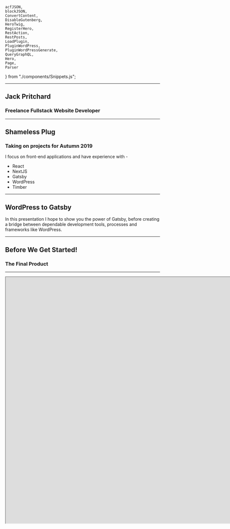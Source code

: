 


	acfJSON,
	blockJSON,
	ConvertContent,
	DisableGutenberg,
	HeroTwig,
	RegisterHero,
	RestAction,
	RestPosts,
	LoadPlugin,
	PluginWordPress,
	PluginWordPressGenerate,
	QueryGraphQL,
	Hero,
	Page,
	Parser
} from "./components/Snippets.js";


<Head>
	<title>WordPress to Gatsby</title>
</Head>

<FullImage src="assets/images/intro.jpg" />

---

<Avatar src="assets/images/me.jpg" height="400px" width="400px" />

## Jack Pritchard

### Freelance Fullstack Website Developer

---

## Shameless Plug

### Taking on projects for Autumn 2019

I focus on front-end applications and have experience with -

- React
- NextJS
- Gatsby
- WordPress
- Timber

---

## WordPress to Gatsby

In this presentation I hope to show you the power of Gatsby, before creating a bridge between dependable development tools, processes and frameworks like WordPress.

---

## Before We Get Started!

### The Final Product

---

<iframe src="https://whatjackhasmade.co.uk" height="800px" width="1600px" />

---

## Gatsby

"Gatsby is a free and open source framework based on React that helps developers build blazing fast websites and apps"

---

<Video src="assets/videos/gatsby.mp4" />

---

## Modern web tech without the headache

Enjoy the power of the latest web technologies – React.js , Webpack , modern JavaScript and CSS and more — all set up and waiting for you to start building.

---

## Bring your own data

Gatsby’s rich data plugin ecosystem lets you build sites with the data you want — from one or many sources: Pull data from headless CMSs, SaaS services, APIs, databases, your file system, and more directly into your pages using GraphQL .

---

## Scale to the entire internet

Forget complicated deploys with databases and servers and their expensive, time-consuming setup costs, maintenance, and scaling fears. Gatsby.js builds your site as “static” files which can be deployed easily on dozens of services.

---

## Future-proof your website

Do not build a website with last decade’s tech. The future of the web is mobile, JavaScript and APIs—the JAMstack. Every website is a web app and every web app is a website.

---

## Speed past the competition

Instead of waiting to generate pages when requested, pre-build pages and lift them into a global cloud of servers — ready to be delivered instantly to your users.

---

## My Favourite Benefits of Gatsby

- Hot reloading
- Enables an offline first approach
- No need for heavy queries
- No need for server queries
- Console warnings as you develop, to encourage best practices
- Incredibly quick products

---

## Traditional server vs Gatsby (JAM)

<img src="assets/images/jam-stack.jpg" width="1000px" />

---

## Gatsby Showcase

<img src="assets/images/showcase.jpg" width="1400px" />

---

## Gatsby Plugins

<img src="assets/images/plugins.png" width="1400px" />

---

## Sold Yet?

(Gatsby I'll happily take any sponsorship at this point)

---

# Let's Build a Site 🔨

---

# Our Backend 🍑

---

<FullImage src="assets/images/full-wordpress.png" />

---

## WordPress

I assume many of you in the room know what WordPress is.

However, for those who need a recap, WordPress is an open source CMS (Content Management System).

<Notes>
	Some crazy figure like WordPress runs 32% of the entire internet is often
	thrown around.
</Notes>

---

## Gutenberg

For anyone using WordPress, I assume you know what Gutenberg is; For better or for worse.

Gutenberg is now the default content editor for WordPress.

---

## WordPress - Gutenberg

<img src="assets/images/wordpress-editing.png" width="1000px" />

---

<FullImage src="assets/images/full-headless.png" />

---

## Headless WordPress

WordPress setups often involve a theme which provides front-end and back-end files to render webpages.

Instead, we are going to be creating custom API endpoints in our WordPress theme and importing that data to Gatsby to render pages.

Essentially using WordPress as only a backend.

<Notes>
	I want to make this clear distinction that whilst WordPress is great for a
	large portion of general client sites and handling of data. We are not going
	to be solely relying on traditional PHP or Twig files to generate our pages.
</Notes>

---

## Headless WordPress Endpoint

What we have in all WordPress setups (as of release 4.7.0+) - [https://wjhm.noface.app/wp-json/wp/v2/posts/](https://wjhm.noface.app/wp-json/wp/v2/posts/)

<Notes>

But what the heck is all of this?

These are REST API endpoints which allow for Create, Read, Update and Delete (CRUD) functions to your WordPress setup.

It opens doors as front-end frameworks are exploding in popularity.

You can now adopt WordPress to work fairly seamlessly with any of your preferred development workflows.

</Notes>

---

<FullImage src="assets/images/banner-acf.png" />

---

## Advanced Custom Fields (ACF)

ACF is a must have for any WordPress developer looking to improve their themes.

ACF allows developers to add custom fields (who'd have thought?) to posts and pages on a WordPress site.

<Notes>
	Not only this but as of ACF 5.8.0 you can now define and attach custom fields
	to Gutenberg blocks using ACF.
</Notes>

---

## Advanced Custom Fields (ACF)

<img src="assets/images/acf-preview.png" width="1000px" />

---

## That's All of Our Backend Tech Stack 👍

---

## Details to Follow

I know we've covered a few different technologies, but this talk is a step by step process.

So I will be going in to some more detail shortly.

<Notes>
	if you have any questions throughout the talk, I'll be taking a 2-minute break
	to answer questions on the backend and then a couple of minutes in the end to
	discuss the complete walkthrough.
</Notes>

---

## Setting a Task

I had set myself a task, to rebuild my personal website https://whatjackhasmade.co.uk 🔌

---

## Designs

I'm a big fan of atomic design, for anyone unfamiliar, atomic design is a concept of looking at pages and slicing them into smaller and smaller components.

<Notes>
	Brad Frost is the dad of Atomic Design so I highly recommend checking out his
	material if you want to learn more.
</Notes>

---

## Homepage

---

<img src="assets/images/homepage.png" width="800px" />

---

## Homepage - Disected

---

<img src="assets/images/homepage-components.jpg" width="800px" />

---

## We'll Only Be Focussing on The Hero

---

<img src="assets/images/hero.gif" width="800px" />

---

<img src="assets/images/hero-components.jpg" width="800px" />

---

## Development Time

So we've got our designs, now time to start Developing

---

## WordPress

All we need to know is that we are running version 5 or above.

My WordPress environment is hosted at [https://wjhm.noface.app](https://wjhm.noface.app) on a shared hosting platform with PHP available.

---

## WordPress Plugins - Minimum Requirements

The only plugin we need to follow this process is ACF 5.8.0

---

## WordPress Theme

To kickstart the WordPress theme, I've downloaded and installed the Timber Starter Theme.

Feel free to download my theme repository as a starting point and alter as you need to - [https://github.com/whatjackhasmade/WJHM-Wordpress-Theme](https://github.com/whatjackhasmade/WJHM-Wordpress-Theme)

<Notes>
	I've made a few alterations to the code but we'll dive into that in a moment.
</Notes>

---

## WordPress Theme Structure

---

<img src="assets/images/theme-structure.png" width="500px" />

<Notes>
So far the setup is pretty standard, if you are unfamiliar with Timber, then you should in theory be able to do this without Timber.

The only alterations you will need to make is in how we register our Gutenberg blocks in a few slides.

</Notes>

---

## Removing Front-End Theme Files

To keep focus on a Headless WordPress build, I have for this project scraped all twig file templates and their components.

---

## WordPress Posts and Pages - WP Admin

With a fresh theme and environment, I then pulled in my local machines database full of posts and pages from my previous site.

---

<img src="assets/images/posts.png" width="1400px" />

---

## This is what we're left with

<iframe src="https://wjhm.noface.app" height="500px" width="1000px" />

---

<FullImage src="assets/images/full-angry.png" />

---

## Headless WordPress Endpoint

Besides an angry project manager that expected something to look at, we have our API endpoints - [https://wjhm.noface.app/wp-json/wp/v2/posts/](https://wjhm.noface.app/wp-json/wp/v2/posts/)

---

## How far can you get with the existing API?

You can get pretty far in what you want to achieve with the existing API.

However, there are a few issues I have with the endpoints...

---

## Issues with the existing API

### Bloated

The endpoints were built to include as many use cases as possible, as a result, it is bloated with meta information I don't need

---

## Issues with the existing API

### Limitations

You are limited to 100 results per page (I have over 250+ blog posts I want to query without passing in several endpoints)

---

## Issues with the existing API

### Missing Data

I would love to get access to some ACF or Yoast SEO information from the endpoints but the current endpoints are currently setup without plugins in mind.

---

## Issues with the existing API

Great for setting HTML - Not for generating

---

## Creating Our Endpoints

Fortunately, you can hook into WordPress and create your own endpoints.

I've got a whole blog post about it on my company site -[https://noface.co.uk/rest-endpoint-wordpress-menus](https://noface.co.uk/rest-endpoint-wordpress-menus)

<Notes>
To save ourselves some time, I won't go into too much detail as we could literally have a whole presentation on creating endpoints.

That being said, I'll give you a quick overview.

</Notes>

---

<CodeSurfer
	theme={shadesOfPurple}
	title="Creating our WordPress Posts Endpoint"
	code={RestAction}
	lang="php"
	steps={[
		{
			notes: "Before we generate our API data, we need to register the endpoint"
		},
		{
			lines: [3],
			notes: "First we hook into the 'rest_api_init' hook"
		},
		{
			lines: [4, 5],
			notes:
				"Next we register the route, this will be our slug for the endpoint"
		},
		{
			lines: [6],
			notes: "As Gatsby will only be importing data, we set the method to GET"
		},
		{
			lines: [7],
			notes: "The callback function we'll be defining in the next slide"
		},
		{
			range: [8, 14],
			notes:
				"Finally, we can accept some arguments, in my own setups I will use a slug parameter for specific page/post querying"
		},
		{
			notes:
				"and there's our endpoint generated at - https://wjhm.noface.app/wp-json/posts/v2/all"
		}
	]}
/>

---

<CodeSurfer
	theme={shadesOfPurple}
	title="Creating our Endpoint Content"
	code={RestPosts}
	lang="php"
	steps={[
		{
			notes:
				"We're going to create the callback function we just mentioned for our rest endpoint"
		},
		{
			range: [1, 11],
			notes:
				"The function will kick off with a WP Query for all published posts"
		},
		{
			range: [11, 41],
			notes:
				"If the loop returns any results, we'll add them to an array of insights/posts"
		},
		{
			range: [41, 44],
			notes: "We'll then return the array of posts at the end of the function"
		}
	]}
/>

---

## Custom Endpoints ❤

Old Endpoint - [https://wjhm.noface.app/wp-json/wp/v2/posts/](https://wjhm.noface.app/wp-json/wp/v2/posts/)

Our Endpoint - [https://wjhm.noface.app/wp-json/posts/v2/all](https://wjhm.noface.app/wp-json/posts/v2/all)

---

## Now we have our endpoints, let's create some content

---

## Revisiting Our Atomic Designs

Now before we go ahead and develop a building block, let's first pick the block we want to build and break it down.

One of my favourite components for a website is as mentioned, the hero component, so let's stick with that.

---

### Atoms That Create The Hero

<img src="assets/images/hero-components.jpg" width="800px" />

In the hero component we have a few parts of data that will be editable. Including the background colour, subheading, heading, and paragraph/intro.

<Notes>
Now the list could continue with data such as height, font-size, text colour, etc.

But I don't want all of those things to be fluid, I only want the text and background colour to be customisable on a per hero basis.

</Notes>

---

### Mapping the anatomy of the Hero

To simplify the block even further, as I am the only content editor, I am going to make the hero component require two fields.

- Background Colour (ACF - Colour Picker)
- Content (ACF - WYSIWYG)

---

## Register the block in functions.php

The current documentation can be found at - [https://www.advancedcustomfields.com/resources/acf_register_block/](https://www.advancedcustomfields.com/resources/acf_register_block/)

With Timber documentation on 'acf_register_block' found at - [https://timber.github.io/docs/guides/gutenberg/](https://timber.github.io/docs/guides/gutenberg/)

<Notes>
	Now the register block documentation is still a WIP and I expect there to be
	updates in the coming months by Elliot (ACF Founder).
</Notes>

---

<CodeSurfer
	theme={shadesOfPurple}
	title="Register the block in functions.php"
	code={RegisterHero}
	lang="php"
	steps={[
		{
			notes: "I'll briefly go through my register blocks function"
		},
		{
			range: [1, 4],
			notes: "First we check the function exists from ACF"
		},
		{
			range: [6, 8],
			notes:
				"I then create an array for the block names, the icons I want to display in Gutenberg in relation to the block and then merge the arrays"
		},
		{
			range: [10, 22],
			notes: "For each available block, we call the acf_register_block function"
		},
		{
			lines: [16],
			notes: "Note the render callback function"
		},
		{
			range: [24, 31],
			notes: "The callback function is then rendered on a per block basis"
		},
		{
			notes:
				"The callback function could be reduced to one flexible callback function but for now it works"
		}
	]}
/>

---

## Register the block in ACF

<img src="assets/images/acf-block-fields.png" width="1500px" />

---

## Protip: acf-json folder

Quick protip, if you are an ACF Pro plugin user, creating a folder named 'acf-json' in your theme directory will save any configurations of your custom field groups to the theme.

<Notes>
	This is great when working locally and then deploying via version control.
</Notes>

---

<img src="assets/images/acf-json.png" width="1100px" />

---

## Push this to your online WordPress environment

With continous integration, my new block will be registered when I deploy.

Then I simply sync the ACF changes on the live site to grab the fields it expects.

---

<img src="assets/images/acf-fields-sync.png" width="1200px" />

---

## The Hero Component in Gutenberg

<img src="assets/images/acf-hero-block-content.png" width="1200px" />

<Notes>
This is what we are left with, a new Hero block component.

The layout is a bit hit and miss depending on what fields you include and how many you include, but it's a great start for ACF and registering blocks!

</Notes>

---

<img src="assets/images/acf-hero-block.png" width="1200px" />

---

## Magic 🧝‍

It's like magic

This is something to get excited about for any and all of your WordPress projects.

Even if you aren't interested in React, Gatsby or the front-end portion of this presentation.

---

## So far so good

We've registered our custom block and it functions nicely in our backend.

The only issue is that the block doesn't solve the problem I have when it comes to pages.

---

## So far so good?

The blocks are great at generating HTML in our endpoints, but I don't want that, I want to generate HTML and CSS in our React application.

I want the endpoints to act as a list of ingredients, not cook the meal.

---

<CodeSurfer
	title="Post JSON vs. Block JSON"
	theme={shadesOfPurple}
	code={acfJSON}
	lang="json"
/>

<Notes>
This is fine for posts as I don't want to be creating blocks for a blog post.

But when creating pages, I want full access to the blocks properties to use them as props in React.

</Notes>

---

<CodeSurfer
	title="Post JSON vs. Block JSON"
	theme={shadesOfPurple}
	code={blockJSON}
	lang="json"
/>

<Notes>
This is what I'd like in an ideal world.

An array of gutenblocks and their properties.

</Notes>

---

## Converting the content to JSON objects

I've created the following PHP functional files -

- [get-acf-images.php](https://github.com/whatjackhasmade/WJHM-Wordpress-Theme/blob/master/includes/functions/get-acf-images.php)
- [get-acf-titles.php](https://github.com/whatjackhasmade/WJHM-Wordpress-Theme/blob/master/includes/functions/get-acf-titles.php)
- [convert-the-content.php](https://github.com/whatjackhasmade/WJHM-Wordpress-Theme/blob/master/includes/functions/convert-the-content.php)

<Notes>
	For the most part, I've forgotten how they even work and would greatly
	appreciate any pull requests to my theme repository so I can improve my
	understanding of this area in the development process.
</Notes>

---

<CodeSurfer
	theme={shadesOfPurple}
	title="Converting the Content to JSON objects"
	code={ConvertContent}
	lang="php"
	steps={[
		{
			notes:
				"To convert the blocks into usable JSON, I rely on some custom functions and new WP functions"
		},
		{
			range: [4, 5],
			notes:
				"I am first replacing any absolute URL paths in my API to return relative paths"
		},
		{
			range: [6, 13],
			notes:
				"To get the ACF images from their IDs and return ACF titles I am using custom functions I've developed"
		},
		{
			range: [14, 16],
			notes:
				"Finally I am using a new function parse_blocks to process the block string and returning it as an array of objects"
		}
	]}
/>

---

<CodeSurfer
	title="Our New Content"
	theme={shadesOfPurple}
	code={blockJSON}
	lang="json"
/>

<Notes>
	The new content is a structured JSON object with the name of the block, and
	data associated with the block (content and background_colour fields).
</Notes>

---

## Backend Complete 😅

---

- We've got a WordPress setup ✔
- We've got a WordPress theme installed ✔
- We've got content on our site to use ✔
- We've got custom endpoints for us to use with Gatsby ✔

---

## Time to Take 2 minutes for Questions or Heckling

<iframe
	width="940"
	height="540"
	src="https://www.youtube.com/embed/xEp2SJmNuXM"
	frameBorder="0"
	allow="accelerometer; autoplay; encrypted-media; gyroscope; picture-in-picture"
	allowFullScreen
/>

<Notes>
Grab yourselves some water, have a toilet break if you want

Fire away with any questions you may have, or heckle me if you're bored of this talk

</Notes>

---

<FullImage src="assets/images/full-frontend.png" />

---

## Frontend

Right let's get into the front-end of the website.

<Notes>
	This portion of the presentation is heavily decoupled from WordPress but we
	will be using all of the data we've setup previously.
</Notes>

---

## Gatsby - Recap

Just to recap, the front-end will be built with Gatsby which is completely dependant on React.

<Notes>
	I won't go too much into React, what it is and how to get started, for the
	most part if you have npm or yarn on your machine, you'll be fine setting up a
	new gatsby site.
</Notes>

---

## Gatsby's Blog Starter

---

## Boot up the starter

Use the Gatsby CLI to create a new site, specifying the blog starter.

```
gatsby new my-blog-starter https://github.com/gatsbyjs/gatsby-starter-blog
```

---

## Start developing

Navigate into your new site’s directory and start it up.

```
cd my-blog-starter/
gatsby develop
```

---

## Open the source code and start editing

Your site is now running at `http://localhost:8000`

_Note: You'll also see a second link: _`http://localhost:8000/___graphql`.

This is a tool you can use to experiment with querying your data. Learn more about using this tool in the [Gatsby tutorial](https://www.gatsbyjs.org/tutorial/part-five/#introducing-graphiql).

---

## Gatsby's blog starter - Directory

```
.
├── node_modules
├── src
├── .gitignore
├── .prettierrc
├── gatsby-browser.js
├── gatsby-config.js
├── gatsby-node.js
├── gatsby-ssr.js
├── LICENSE
├── package-lock.json
├── package.json
└── README.md
```

---

## Gatsby - Creating Pages

To create pages in Gatsby, you can either create a React component within the 'pages' directory and Gatsby will generate the component as a HTML file.

Similar to how you could create mypage.php and it would become accessible on your server.

---

## Gatsby - Creating Pages

Alternatively we can generate pages from API sources (like WordPress endpoints 👀).

---

## Gatsby Plugins

To gather the data, one of Gatsby's open source plugins can be plucked from their directory and installed via NPM and the gatsby-config.js file in our site root directory.

There are existing plugins for WordPress data, but most require a specific theme or setup which deviates from our setup.

So we'll create our own 😁

---

## Creating our Gatsby WordPress plugin

```
.
├── plugins
├───── gatsby-source-wordpress
├──────── gatsby-node.js
├──────── package.json
├──────── yarn.lock
├── node_modules
├── src
├── .gitignore
├── .prettierrc
├── gatsby-browser.js
├── gatsby-config.js
├── gatsby-node.js
├── gatsby-ssr.js
├── LICENSE
├── package-lock.json
├── package.json
└── README.md
```

---

<CodeSurfer
	theme={shadesOfPurple}
	title="Creating our Gatsby WordPress plugin"
	code={PluginWordPress}
	steps={[
		{
			notes: ""
		},
		{
			range: [1, 4],
			notes:
				"First I've imported a few NPM packages to help with handling any data"
		},
		{
			range: [6, 9],
			notes:
				"We kick things off with a function which Gatsby provides us for generating data, accessible via Gatsby"
		},
		{
			range: [10, 12],
			notes:
				"As a source of data, I am using my WordPress endpoint and performing a fetch request to pull down the JSON"
		},
		{
			range: [14, 30],
			notes:
				"When the data is available, we are then processing the data as 'nodes' in gatsby"
		}
	]}
/>

---

<CodeSurfer
	title="Loading the Plugin"
	theme={shadesOfPurple}
	code={LoadPlugin}
	lang="javascript"
	steps={[
		{
			notes: "gatsby-config.js"
		}
	]}
/>

---

## Firing up our Gatsby site

To run the site, you'll need to have terminal access to the Gatsby root folder and run `yarn run dev` or `npm run dev`.

<Notes>
	Once started, Gatsby will begin preparing assets, data and any other
	configurations you've setup.
</Notes>

---

<img src="assets/images/yarn-run-dev.png" width="700px" />

---

## Access to data via GraphQL

For most developers, querying data in WordPress is often done in the templating language itself via WordPress functions like the_title(); or get_field();

<Notes>Other developers may opt to query using SQL statements.</Notes>

---

## Access to data via GraphQL

However, with Gatsby we have access to the data in a language called GraphQL.

---

## GraphQL

To query the data Gatsby has access to, we can either pop open their friendly URL which for me is [http://localhost:8000/\_\_\_graphql](http://localhost:8000/___graphql)

---

## GraphQL

I prefer to use a tool called GraphQL Playground as it has a dark mode which helps with my vision!

---

<img src="assets/images/graphql-playground.png" width="1200px" />

---

## My First Gatsby GraphQL Query

<img src="assets/images/graphql-playground-query.png" width="1400px" />

---

<CodeSurfer
	title="Querying Our Nodes"
	theme={shadesOfPurple}
	code={QueryGraphQL}
	lang="graphql"
/>

---

## Pages With Queries

We now have 'nodes' that are accessible as the node type of 'Page'.

We'll be using these nodes to auto generate pages based on the JSON imported from our custom endpoints.

---

<CodeSurfer
	theme={shadesOfPurple}
	title="Generating Pages With Our Gatsby Plugin"
	code={PluginWordPressGenerate}
	steps={[
		{
			notes: ""
		},
		{
			range: [1, 4],
			notes:
				"First we tap in to Gatsby's createPages function and create a GraphQL promise"
		},
		{
			range: [5, 37],
			notes:
				"Within the GraphQL promise, we create a query to expose all the data available via our Gatsby plugin"
		},
		{
			range: [5, 37],
			notes:
				"Before writing a query here, I'd highly recommend testing it at http://localhost:8000/___graphql"
		},
		{
			range: [38, 62],
			notes:
				"After the query, we are then looping over each page we find and using the createPage function"
		},
		{
			range: [38, 62],
			notes:
				"Creating the page this way, allows us to access the data as props later on"
		}
	]}
/>

---

<CodeSurfer
	theme={shadesOfPurple}
	title="Accessing the data via props"
	code={Page}
	steps={[
		{
			range: [1, 3],
			notes:
				"The page template first imports React and some components I've created to assist with generating the page"
		},
		{
			lines: [7],
			notes:
				"Here I am destructuring the 'content' property from the context we defined in the previous slide"
		},
		{
			range: [9, 13],
			notes:
				"I then return the page in a Base wrapper with my global styles and pass the content data into a block parser"
		}
	]}
/>

---

## Sanitizing and rendering components with the data

The data itself is still simply that, data.

To process the data we need to write some functions which check what type of block is available and then render the correct React component based on that.

<Notes>
	This is done with my ACFParser block, which is one of the largest files in my
	project.
</Notes>

---

<CodeSurfer
	theme={shadesOfPurple}
	title="ACFParser block"
	code={Parser}
	steps={[
		{
			range: [1, 3],
			notes:
				"The ACF Parser component first imports React and the hero component"
		},
		{
			range: [5, 7],
			notes:
				"I then create a new object which holds a key assigned to the Hero component"
		},
		{
			range: [9, 26],
			notes:
				"The CreateMarkup component imports the JSON block data and loops over each block available"
		},
		{
			range: [9, 26],
			notes: "If there's a match we return the component with the block data"
		}
	]}
/>

---

## ACFParser block

If the parser detects the name `acf/hero` which we have in our endpoint then it will import that component with all of the layout, styles and logic related to it.

---

<CodeSurfer
	theme={shadesOfPurple}
	title="Our Hero Component"
	code={Hero}
	steps={[
		{
			range: [1, 2],
			notes: "To kick things off, we import React and Styled-Components"
		},
		{
			range: [11, 13],
			notes:
				"Within the component rendering, we are then destructuring the data we passed in from ACFParser"
		},
		{
			range: [15, 24],
			notes:
				"Then we return the HeroComponent constant with the content we've passed down"
		},
		{
			range: [4, 8],
			notes:
				"Next I define a constant for the HeroComponent element, which uses the properties we've just passed in the render method"
		},
		{
			range: [4, 8],
			notes:
				"If no background data is passed, we fallback to the hex colour blue"
		}
	]}
/>

<Notes>
	The two data fields we are importing are the background colour of the hero,
	and the WYSIWYG content.
</Notes>

---

<img src="assets/images/hero-blue.png" width="1200px" />

---

## Building our pages

All that is left now is to start creating content in WordPress to be digested by Gatsby.

---

<img src="assets/images/wordpress-create.png" width="1200px" />

---

## Things to be aware of

During development, Gatsby only has access to data imported on the time of `yarn run dev` or `npm run dev`.

If you create new pages or add content to WordPress, restart your local server.

---

## Styled Components

The hero component is a great example of how it can be used effectively.

<Notes>
Remember way back at the start of this presentation I said we were using Styled Components?

Simply changing the background colour value in WordPress means that we have updated the prop set in our component on render.

</Notes>

---

<img src="assets/images/wordpress-create-hero-red.png" width="1200px" />

---

## Creating Future Components

1. Register block - Functions
2. Register block - Twig (Optional)
3. Register block - ACF
4. Find and Replace - Functions
5. React Component

---

## Hooking Netlify Up

So now we have a static site being generated. It's time to get this bad boy live for the world to see.

---

## Hooking Netlify Up

[https://app.netlify.com/](https://app.netlify.com/) are a great hosting solution as again it's FREE and they continously deploy on repository changes, warn you of insecure code references (HTTP vs. HTTPS).

---

## Hooking Netlify Up

---

<iframe
	width="940"
	height="540"
	src="https://www.youtube.com/embed/4IkOesUILhs"
	frameBorder="0"
	allow="accelerometer; autoplay; encrypted-media; gyroscope; picture-in-picture"
	allowFullScreen
/>

---

# 👋

## Hello World

---

## Generate on Content Changes

https://github.com/crgeary/wp-jamstack-deployments

---

<img src="assets/images/wordpress-jam-plugin.png" width="1000px" />

---

## That's all folks

Thanks for letting me ramble, there may be a few points I had to trim out for the sanity of your ears, so if you have questions you want to ask, then please do and I'll try my best to answer!

---

## Contact Information

- jack@noface.co.uk
- whatjackhasmade on all socials
- whatjackhasmade.co.uk
- noface.co.uk
- NoFace
